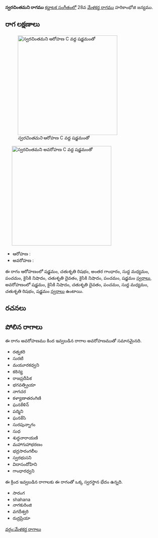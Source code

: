 {{Infobox ragam
	| name          	= స్వరచింతమని
	| synonym	    	= 
	| mela          	= 
	| chakra        	= 
	| janaka        	= 
	| type          	= సంపూర్ణ-షడవ
	| arohanam      	= {{svaraC|S|R2|G3|M1|P|N2|D2|N2|P|S'}} 
	| avarohanam    	= {{svaraC|S'|N2|D2|P|M1|R2|S}}
	| jeeva         	=
	| chhaya        	=
	| nyasa         	=
	| vishesha      	= 
	| equivalent  		= 
}}
{{కర్ణాటక సంగీత రాగాలు}}
'''స్వరచింతమని రాగము''' [[కర్ణాటక సంగీతం]]లో 28వ [[మేళకర్త రాగము]] హరికాంభోజి జన్యము. 


==రాగ లక్షణాలు==
[[Image:svaracintamani_ar_kb2wiki.png|thumb|right|316px|''స్వరచింతమని'' ఆరోహణ C వద్ద షడ్జమంతో]]
	[[Image:svaracintamani_av_kb2wiki.png|thumb|right|316px|''స్వరచింతమని'' అవరోహణ C వద్ద షడ్జమంతో]]

* ఆరోహణ : {{svaraC|S|R2|G3|M1|P|N2|D2|N2|P|S'}} 
* అవరోహణ : {{svaraC|S'|N2|D2|P|M1|R2|S}}

ఈ రాగం ఆరోహణంలో షడ్జమం, చతుశృతి రిషభం, అంతర గాంధారం, సుద్ద మధ్యమం, పంచమం, కైసికి నిషాదం, చతుశృతి దైవతం, కైసికి నిషాదం, పంచమం, షడ్జమం [[స్వరాలు]], అవరోహణంలో షడ్జమం, కైసికి నిషాదం, చతుశృతి దైవతం, పంచమం, సుద్ద మధ్యమం, చతుశృతి రిషభం, షడ్జమం [[స్వరాలు]] ఉంటాయి.

==రచనలు==



==పోలిన రాగాలు==
ఈ రాగం అవరోహణము కింద ఇవ్వబడిన రాగాల అవరోహణముతో సమానమైనది.
* రత్నకరి
* సురటి
* మయూరకధ్వని
* కఠిన్య
* రాజప్రదీపిక
* భగవత్ప్రియా
* నాగచర
* కళ్యాణాతరంగిణి
* ఘనకేళిన్
* పద్మిని
* ఘనకేసి
* సురపున్నాగం
* సుధ
* శుద్ధనారాయణి
* మహాగుహాభరణం
* భద్రసారంగలీల
*  స్వరభుసని
* విదాసందోహిని
* గాంధారధ్వని

ఈ క్రింద ఇవ్వబడిన రాగాలకు ఈ రాగంతో ఒక్క స్వరస్థాన భేదం ఉన్నది.
* సారంగ
* shahana
* నాగకురింజి
* వగదీశ్వరి
* రుద్రప్రియా



[[వర్గం:మేళకర్త రాగాలు]]